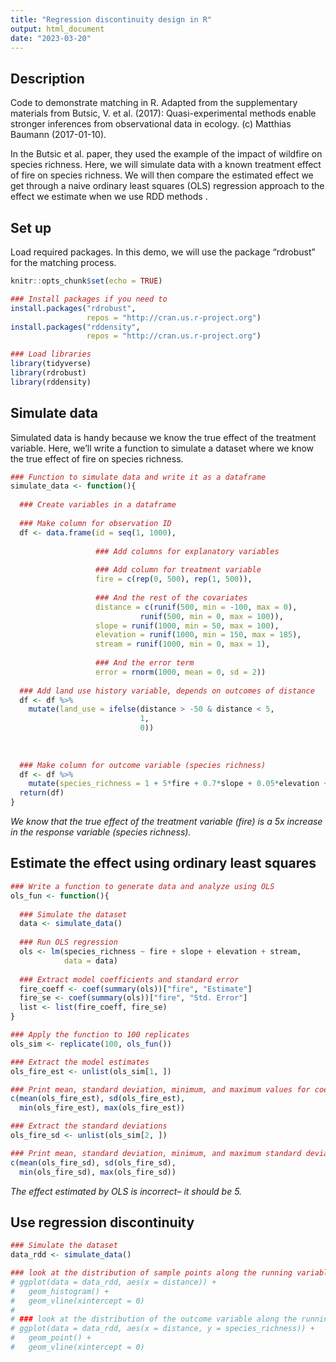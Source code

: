 ```yaml
---
title: "Regression discontinuity design in R"
output: html_document
date: "2023-03-20"
---
```


## Description
Code to demonstrate matching in R. Adapted from the supplementary materials from Butsic, V. et al. (2017): Quasi-experimental methods enable stronger inferences from observational data in ecology. (c) Matthias Baumann (2017-01-10).	

In the Butsic et al. paper, they used the example of the impact of wildfire on species richness. Here, we will simulate data with a known treatment effect of fire on species richness. We will then compare the estimated effect we get through a naive ordinary least squares (OLS) regression approach to the effect we estimate when we use RDD methods .

## Set up
Load required packages. In this demo, we will use the package "rdrobust" for the matching process.
```r
knitr::opts_chunk$set(echo = TRUE)

### Install packages if you need to
install.packages("rdrobust",
                 repos = "http://cran.us.r-project.org")
install.packages("rddensity",
                 repos = "http://cran.us.r-project.org")

### Load libraries
library(tidyverse)
library(rdrobust)
library(rddensity)
```

## Simulate data
Simulated data is handy because we know the true effect of the treatment variable. Here, we'll write a function to simulate a dataset where we know the true effect of fire on species richness.
```r
### Function to simulate data and write it as a dataframe
simulate_data <- function(){
  
  ### Create variables in a dataframe
  
  ### Make column for observation ID
  df <- data.frame(id = seq(1, 1000),
                   
                   ### Add columns for explanatory variables
                   
                   ### Add column for treatment variable
                   fire = c(rep(0, 500), rep(1, 500)),
                   
                   ### And the rest of the covariates
                   distance = c(runif(500, min = -100, max = 0), 
                             runif(500, min = 0, max = 100)),
                   slope = runif(1000, min = 50, max = 100),
                   elevation = runif(1000, min = 150, max = 185),
                   stream = runif(1000, min = 0, max = 1),
                   
                   ### And the error term
                   error = rnorm(1000, mean = 0, sd = 2))
  
  ### Add land use history variable, depends on outcomes of distance
  df <- df %>%
    mutate(land_use = ifelse(distance > -50 & distance < 5, 
                             1, 
                             0))
  
  
  
  ### Make column for outcome variable (species richness) 
  df <- df %>%
    mutate(species_richness = 1 + 5*fire + 0.7*slope + 0.05*elevation + 2*stream + 5*land_use + error)
  return(df)
}
```
*We know that the true effect of the treatment variable (fire) is a 5x increase in the response variable (species richness).*

## Estimate the effect using ordinary least squares
```r
### Write a function to generate data and analyze using OLS 
ols_fun <- function(){
  
  ### Simulate the dataset
  data <- simulate_data()
  
  ### Run OLS regression
  ols <- lm(species_richness ~ fire + slope + elevation + stream, 
            data = data)
  
  ### Extract model coefficients and standard error
  fire_coeff <- coef(summary(ols))["fire", "Estimate"]
  fire_se <- coef(summary(ols))["fire", "Std. Error"]
  list <- list(fire_coeff, fire_se)
}

### Apply the function to 100 replicates
ols_sim <- replicate(100, ols_fun())

### Extract the model estimates
ols_fire_est <- unlist(ols_sim[1, ])

### Print mean, standard deviation, minimum, and maximum values for coefficient estimates
c(mean(ols_fire_est), sd(ols_fire_est), 
  min(ols_fire_est), max(ols_fire_est))

### Extract the standard deviations
ols_fire_sd <- unlist(ols_sim[2, ])

### Print mean, standard deviation, minimum, and maximum standard deviation of coefficient estimates
c(mean(ols_fire_sd), sd(ols_fire_sd), 
  min(ols_fire_sd), max(ols_fire_sd))
```
*The effect estimated by OLS is incorrect-- it should be 5.*

## Use regression discontinuity
```r
### Simulate the dataset
data_rdd <- simulate_data()

### look at the distribution of sample points along the running variable
# ggplot(data = data_rdd, aes(x = distance)) + 
#   geom_histogram() +
#   geom_vline(xintercept = 0)
# 
# ### look at the distribution of the outcome variable along the running variable
# ggplot(data = data_rdd, aes(x = distance, y = species_richness)) +
#   geom_point() +
#   geom_vline(xintercept = 0)


  

```
